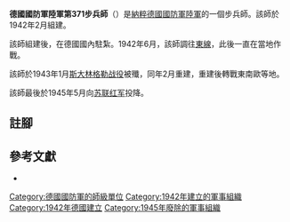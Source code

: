 {{infobox military unit
|unit_name = 德國國防軍陸軍第371步兵師
|image = 371st Infanterie Division Logo 1.svg
|image_size = 150
|dates = 1942年2月至1945年5月
|country = {{flag|Nazi Germany}}
|branch = [[納粹德國陸軍|陸軍]]
|type = [[步兵|步兵]]
|role =
|size = [[师_(军队)|師]]
|command_structure =
|garrison =
|garrison_label =
|nickname =
|motto =
|colors =
|colors_label =
|march =
|mascot =
|battles =
}}

'''德國國防軍陸軍第371步兵師'''（{{lang-de|'''371. Infanterie-Division'''}}）是[[納粹德國|納粹德國]][[德國國防軍|國防軍]][[納粹德國陸軍|陸軍]]的一個步兵師。該師於1942年2月組建{{cfn|Mitcham|y=2007}}。

該師組建後，在德國國內駐紮。1942年6月，該師調往[[苏德战争|東線]]，此後一直在當地作戰。

該師於1943年1月[[斯大林格勒战役|斯大林格勒战役]]被殲，同年2月重建，重建後轉戰東南歐等地。

該師最後於1945年5月向[[苏联红军|苏联红军]]投降。

== 註腳 ==
{{reflist}}

== 參考文獻 ==
* {{Cite book|last=Mitcham|first=Samuel W.|title=German Order of Battle. Volume Two: 291st-999th Infantry Divisions, Named Infantry Divisions, and Special Divisions in WWII|publisher=Stackpole Books|year=2007|isbn=9780811734165|location=|author-link=Samuel W. Mitcham|ref={{sfnRef|Mitcham|y=2007}}}}

{{mil-stub}}
{{德國國防軍陸軍的步兵師}}
[[Category:德國國防軍的師級單位|Category:德國國防軍的師級單位]]
[[Category:1942年建立的軍事組織|Category:1942年建立的軍事組織]]
[[Category:1942年德國建立|Category:1942年德國建立]]
[[Category:1945年廢除的軍事組織|Category:1945年廢除的軍事組織]]